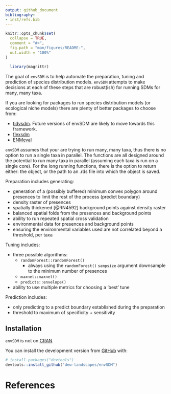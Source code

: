 ```yaml
---
output: github_document
bibliography:
- inst/refs.bib
---
```


<!-- README.md is generated from README.Rmd. Please edit that file -->

```r
knitr::opts_chunk$set(
  collapse = TRUE,
  comment = "#>",
  fig.path = "man/figures/README-",
  out.width = "100%"
)

  library(magrittr)

```

The goal of `envSDM` is to help automate the preparation, tuning and prediction
of species distribution models. `envSDM` attempts to make decisions at each of
these steps that are robust(ish) for running SDMs for many, many taxa.

If you are looking for packages to run species distribution models
(or ecological niche models) there are plenty of better packages to choose from:

* [tidysdm](https://cran.r-project.org/web/packages/tidysdm/index.html). Future
versions of envSDM are likely to move towards this framework.
* [flexsdm](https://sjevelazco.github.io/flexsdm/)
* [ENMeval](https://cran.r-project.org/web/packages/ENMeval/index.html)

`envSDM` assumes that your are trying to run many, many taxa, thus there is no
option to run a single taxa in parallel. The functions are all designed around
the potential to run many taxa in parallel (assuming each taxa is run on a
single core). For the long running functions, there is the option to
return either: the object, or the path to an .rds file into which the object is
saved.

Preparation includes generating:

* generation of a (possibly buffered) minimum convex polygon around
presences to limit the rest of the process (predict boundary)
* density raster of presences
* spatially thickened [@RN4592] background points against density raster
* balanced spatial folds from the presences and background points
* ability to run repeated spatial cross validation
* environmental data for presences and background points
* ensuring the environmental variables used are not correlated beyond a
threshold, per taxa

Tuning includes:

* three possible algorithms:
    + `randomForest::randomForest()`
        + always using the `randomForest()` `sampsize` argument downsample to
        the minimum number of presences
    + `maxnet::maxnet()`
    + `predicts::envelope()`
* ability to use multiple metrics for choosing a 'best' tune

Prediction includes:

* only predicting to a predict boundary established during the preparation
* threshold to maximum of specificity + sensitivity

## Installation

`envSDM` is not on [CRAN](https://CRAN.R-project.org).

You can install the development version from [GitHub](https://github.com/) with:

``` r
# install.packages("devtools")
devtools::install_github("dew-landscapes/envSDM")
```
# References
